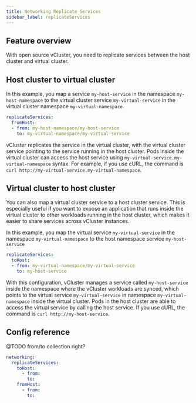 ```yaml
---
title: Networking Replicate Services
sidebar_label: replicateServices
---
```



## Feature overview

[comment]: # (https://www.vcluster.com/docs/networking/internal_traffic/host_to_vcluster)

[comment]: # (https://www.vcluster.com/docs/networking/internal_traffic/vcluster_to_host)

With open source vCluster, you need to replicate services between the host cluster and virtual cluster. 

## Host cluster to virtual cluster

In this example, you map a service `my-host-service` in the namespace `my-host-namespace` to the virtual cluster service `my-virtual-service` in the virtual cluster namespace `my-virtual-namespace`.

```yaml
replicateServices:
  fromHost:
  - from: my-host-namespace/my-host-service
    to: my-virtual-namespace/my-virtual-service
```

vCluster replicates the service in the virtual cluster, with the virtual cluster service pointing to the service running in the host cluster. Pods inside the virtual cluster can access the host service using `my-virtual-service.my-virtual-namespace` syntax. For example, if you use cURL, the command is `curl http://my-virtual-service.my-virtual-namespace`.

## Virtual cluster to host cluster

You can also map a virtual cluster service to a host cluster service. This is especially useful if you want to expose an application that runs inside the virtual cluster to other workloads running in the host cluster, which makes it easier to share services across vCluster instances.

In this example, you map the virtual service `my-virtual-service` in the namespace `my-virtual-namespace` to the host namespace service `my-host-service`

```yaml
replicateServices:
  toHost:
  - from: my-virtual-namespace/my-virtual-service
    to: my-host-service
```

With this configuration, vCluster manages a service called `my-host-service` inside the namespace where the vCluster workloads are synced, which points to the virtual service `my-virtual-service` in namespace `my-virtual-namespace` inside the virtual cluster. Pods in the host cluster are able to access the virtual service by calling the host service. If you use cURL, the command is `curl http://my-host-service`.

## Config reference

@TODO from/to collection right? 

```yaml
networking:
  replicateServices:
    toHost:
      - from: 
        to: 
    fromHost:
      - from: 
        to: 
```

<ReplicateServices />